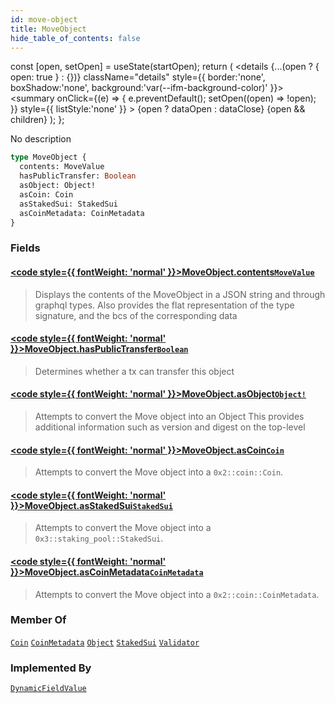 ```yaml
---
id: move-object
title: MoveObject
hide_table_of_contents: false
---
```









  const [open, setOpen] = useState(startOpen);
  return (
    <details {...(open ? { open: true } : {})} className="details" style={{ border:'none', boxShadow:'none', background:'var(--ifm-background-color)' }}>
      <summary
        onClick={(e) => {
          e.preventDefault();
          setOpen((open) => !open);
        }}
        style={{ listStyle:'none' }}
      >
      {open ? dataOpen : dataClose}
      </summary>
      {open && children}
    </details>
  );
};








No description


```graphql
type MoveObject {
  contents: MoveValue
  hasPublicTransfer: Boolean
  asObject: Object!
  asCoin: Coin
  asStakedSui: StakedSui
  asCoinMetadata: CoinMetadata
}
```




### Fields

#### [<code style={{ fontWeight: 'normal' }}>MoveObject.<b>contents</b></code>](#)<Bullet />[`MoveValue`](/references/sui-api/graphql/reference/objects/move-value) <Badge class="badge badge--secondary" text="object"/> 
> 
> 
> Displays the contents of the MoveObject in a JSON string and through graphql types.  Also
> provides the flat representation of the type signature, and the bcs of the corresponding
> data
> 

#### [<code style={{ fontWeight: 'normal' }}>MoveObject.<b>hasPublicTransfer</b></code>](#)<Bullet />[`Boolean`](/references/sui-api/graphql/reference/scalars/boolean) <Badge class="badge badge--secondary" text="scalar"/> 
> 
> 
> Determines whether a tx can transfer this object
> 

#### [<code style={{ fontWeight: 'normal' }}>MoveObject.<b>asObject</b></code>](#)<Bullet />[`Object!`](/references/sui-api/graphql/reference/objects/object) <Badge class="badge badge--secondary" text="non-null"/> <Badge class="badge badge--secondary" text="object"/> 
> 
> 
> Attempts to convert the Move object into an Object
> This provides additional information such as version and digest on the top-level
> 

#### [<code style={{ fontWeight: 'normal' }}>MoveObject.<b>asCoin</b></code>](#)<Bullet />[`Coin`](/references/sui-api/graphql/reference/objects/coin) <Badge class="badge badge--secondary" text="object"/> 
> 
> 
> Attempts to convert the Move object into a `0x2::coin::Coin`.
> 

#### [<code style={{ fontWeight: 'normal' }}>MoveObject.<b>asStakedSui</b></code>](#)<Bullet />[`StakedSui`](/references/sui-api/graphql/reference/objects/staked-sui) <Badge class="badge badge--secondary" text="object"/> 
> 
> 
> Attempts to convert the Move object into a `0x3::staking_pool::StakedSui`.
> 

#### [<code style={{ fontWeight: 'normal' }}>MoveObject.<b>asCoinMetadata</b></code>](#)<Bullet />[`CoinMetadata`](/references/sui-api/graphql/reference/objects/coin-metadata) <Badge class="badge badge--secondary" text="object"/> 
> 
> 
> Attempts to convert the Move object into a `0x2::coin::CoinMetadata`.
> 



### Member Of

[`Coin`](/references/sui-api/graphql/reference/objects/coin)  <Badge class="badge badge--secondary" text="object"/><Bullet />[`CoinMetadata`](/references/sui-api/graphql/reference/objects/coin-metadata)  <Badge class="badge badge--secondary" text="object"/><Bullet />[`Object`](/references/sui-api/graphql/reference/objects/object)  <Badge class="badge badge--secondary" text="object"/><Bullet />[`StakedSui`](/references/sui-api/graphql/reference/objects/staked-sui)  <Badge class="badge badge--secondary" text="object"/><Bullet />[`Validator`](/references/sui-api/graphql/reference/objects/validator)  <Badge class="badge badge--secondary" text="object"/>

### Implemented By

[`DynamicFieldValue`](/references/sui-api/graphql/reference/unions/dynamic-field-value)  <Badge class="badge badge--secondary" text="union"/>

